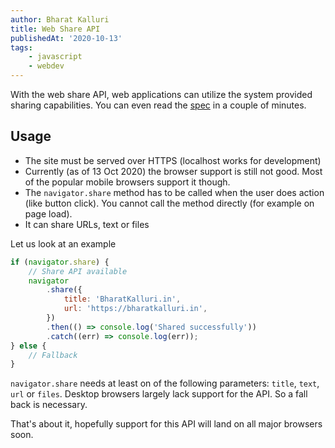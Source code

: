 ```yaml
---
author: Bharat Kalluri
title: Web Share API
publishedAt: '2020-10-13'
tags:
    - javascript
    - webdev
---
```


With the web share API, web applications can utilize the system provided sharing capabilities. You can even read the [spec](https://w3c.github.io/web-share/)
in a couple of minutes.

## Usage

-   The site must be served over HTTPS (localhost works for development)
-   Currently (as of 13 Oct 2020) the browser support is still not good. Most of the popular mobile browsers support it though.
-   The `navigator.share` method has to be called when the user does action (like button click). You cannot call the method directly (for example on page load).
-   It can share URLs, text or files

Let us look at an example

```js
if (navigator.share) {
	// Share API available
	navigator
		.share({
			title: 'BharatKalluri.in',
			url: 'https://bharatkalluri.in',
		})
		.then(() => console.log('Shared successfully'))
		.catch((err) => console.log(err));
} else {
	// Fallback
}
```

`navigator.share` needs at least on of the following parameters: `title`, `text`, `url` or `files`. Desktop browsers largely lack support
for the API. So a fall back is necessary.

That's about it, hopefully support for this API will land on all major browsers soon.
